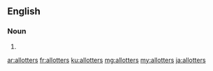 ==English==

===Noun===
{{head|en|noun plural form}}

# {{plural of|allotter|lang=en}}

[[ar:allotters]]
[[fr:allotters]]
[[ku:allotters]]
[[mg:allotters]]
[[my:allotters]]
[[ja:allotters]]